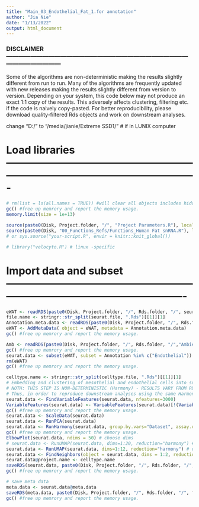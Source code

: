 ---
title: "Main_03_Endothelial_Fat_1.for annotation"
author: "Jia Nie"
date: "1/13/2022"
output: html_document
---

### DISCLAIMER ---------------------------------------------------------------------------------------------------------------------
Some of the algorithms are non-deterministic making the results slightly different from run to run.
Many of the algorithms are frequently updated with new releases making the results slightly different from version to version.
Depending on your system, this code below may not produce an exact 1:1 copy of the results. 
This adversely affects clustering, filtering etc. if the code is naively copy-pasted.
For better reproducibility, please download quality-filtered Rds objects and work on downstream analyses. 

change "D:/" to "/media/jianie/Extreme SSD1/" # if in LUNIX computer

# Load libraries -------------------------------------------------------------------------------------------------------------
```{r clear background, eval=TRUE, include=FALSE}
# rm(list = ls(all.names = TRUE)) #will clear all objects includes hidden objects.
gc() #free up memrory and report the memory usage.
memory.limit(size = 1e+13)
```

```{r, include=FALSE}
source(paste0(Disk, Project.folder, "/", "Project Parameters.R"), local = knitr::knit_global())
source(paste0(Disk, "00_Functions_Refs/Functions_Human Fat snRNA.R"), local = knitr::knit_global())
# or sys.source("your-script.R", envir = knitr::knit_global())
``` 

```{r install packages, eval=TRUE, include=FALSE}
# library("velocyto.R") # linux -specific
```


# Import data and subset ----------------------------------------------------------------------------------------------------------
```{r}
eWAT <- readRDS(paste0(Disk, Project.folder, "/", Rds.folder, "/", seurat.file))
file.name <- stringr::str_split(seurat.file, ".Rds")[[1]][1]
Annotation.meta.data <- readRDS(paste0(Disk, Project.folder, "/", Rds.folder, "/", file.name, "_Annotation.metadata.Rds"))  
eWAT <- AddMetaData( object = eWAT, metadata = Annotation.meta.data)
gc() #free up memrory and report the memory usage.

Amb <- readRDS(paste0(Disk, Project.folder, "/", Rds.folder, "/","Ambient.Rds"))
gc() #free up memrory and report the memory usage.
seurat.data <- subset(eWAT, subset = Annotation %in% c("Endothelial"))
rm(eWAT)
gc() #free up memrory and report the memory usage.

celltype.name <- stringr::str_split(celltype.file, ".Rds")[[1]][1]
# Embedding and clustering of mesothelial and endothelial cells into subpopulations --------------------------------------------
# NOTH: THIS STEP IS NON-DETERMINISTIC (Harmony) - RESULTS VARY FROM RUN TO RUN. 
# Thus, in order to reproduce downstream analyses using the same Harmony results, please download eWAT_Endothelial.Rds
seurat.data <- FindVariableFeatures(seurat.data, nfeatures=3000)
VariableFeatures(seurat.data) <- VariableFeatures(seurat.data)[!(VariableFeatures(seurat.data) %in% Amb)]
gc() #free up memrory and report the memory usage.
seurat.data <- ScaleData(seurat.data)
seurat.data <- RunPCA(seurat.data)
seurat.data <- RunHarmony(seurat.data, group.by.vars="Dataset", assay.use = "originalexp")
gc() #free up memrory and report the memory usage.
ElbowPlot(seurat.data, ndims = 50) # choose dims
# seurat.data <- RunUMAP(seurat.data, dims=1:20, reduction="harmony") # original from Sarvari
seurat.data <- RunUMAP(seurat.data, dims=1:12, reduction="harmony") # original from Sarvari
seurat.data <- FindNeighbors(object = seurat.data, dims = 1:2, reduction = "umap", k.param=10) # original from Sarvari
seurat.data@project.name <- celltype.name
saveRDS(seurat.data, paste0(Disk, Project.folder, "/", Rds.folder, "/", file.name, "_" ,celltype.file))
gc() #free up memrory and report the memory usage.

# save meta data
meta.data <- seurat.data@meta.data
saveRDS(meta.data, paste0(Disk, Project.folder, "/", Rds.folder, "/", file.name, "_", celltype.name, ".basic.meta.data.Rds"))
gc() #free up memrory and report the memory usage.
```


